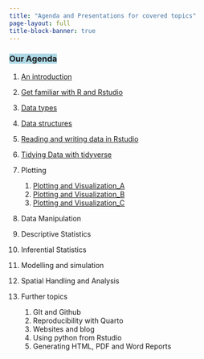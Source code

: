 ```yaml
---
title: "Agenda and Presentations for covered topics"
page-layout: full
title-block-banner: true
---
```



### [Our Agenda]{style="background: lightblue; color: color"} 


1. [An introduction](https://raw.githack.com/lugoga/kitaa/main/slides/1.prerequisite.html#/key-concepts)
1. [Get familiar with R and Rstudio](https://raw.githack.com/lugoga/kitaa/main/slides/2.%20installs.html#/title-slide)
1. [Data types](https://raw.githack.com/lugoga/kitaa/main/slides/4.data_types.html#/title-slide)
1. [Data structures](https://raw.githack.com/lugoga/kitaa/main/slides/5.data_structure.html)
1. [Reading and writing data in Rstudio](https://raw.githack.com/lugoga/kitaa/main/slides/6.xlds_csv_format.html)
1. [Tidying Data with tidyverse](https://raw.githack.com/lugoga/kitaa/main/slides/7.%20data_manipulation.html#/title-slide)
1. Plotting
      1. [Plotting and Visualization_A](https://raw.githack.com/lugoga/kitaa/main/slides/7_data_visualization.html#/title-slide)
      1. [Plotting and Visualization_B](https://raw.githack.com/lugoga/kitaa/main/slides/8_data_visualization.html)
      1. [Plotting and Visualization_C](https://raw.githack.com/lugoga/kitaa/main/slides/9_ggplot2_continues.html)
1. Data Manipulation
1. Descriptive Statistics
1. Inferential Statistics
1. Modelling and simulation
1. Spatial Handling and Analysis
1. Further topics
  
    1. GIt and Github
    1. Reproducibility with Quarto
    1. Websites and blog
    1. Using python from Rstudio
    1. Generating HTML, PDF and Word Reports
    
 
